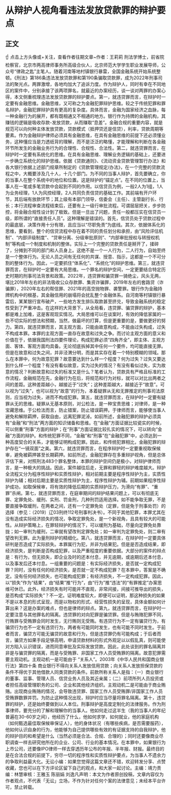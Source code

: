 # 从辩护人视角看违法发放贷款罪的辩护要点
## 正文
☝ 点击上方头像或+关注，查看作者往期文章~作者：王莉莉 刑法学博士，前省院检察官，北京市两高律师事务所高级合伙人，北京师范大学学生职业发展导师，公众号“律政之匙”主笔人。随着河南等地村镇银行暴雷，全国金融系统开始系统整顿。《刑法》第186条违法发放贷款罪和第190条骗取贷款罪，成为2022年刑事司法的聚光点。两罪激增，各地均加大了追诉力度。作为辩护人，同时有幸在不同地区的案件中，分别承接了该两项罪名，就最近的办案经历，谈一谈对两罪的办案心得，本文侧重梳理违法发放贷款罪的辩护要点。第一，就违贷罪而言，在辩护时一定要有金融思维。金融思维，又可称之为金融犯罪辩护思维。较之于传统犯罪和罪名辩护，金融犯罪辩护具有更高的复杂度。具体而言，金融为国家经济之血脉，每一种金融行为的展开，都有既相通又不相通的地方。银行作为持牌的金融机构，其赚钱的逻辑是吸收存款-发放贷款，从而赚取“息差”。金融合规的重要内容，就是规范可以向何种主体发放贷款，贷款模式（抵押贷还是信贷），利率，贷款周期等要素。作为金融辩护律师必须具有金融思维，在具有金融思维的前提下还必须懂业务，这种懂应当是力透纸背的理解，而不是泛泛的略懂，才能理解和判断在各金融环节所发生的金融业务行为的合理性、合规性、合法性。第二，就违贷罪而言，在辩护时一定要有系统化的思维。在具有金融思维、理解业务逻辑的基础上，还要进一步确立系统化的辩护思维。依据《贷款通则》、《流动资金贷款管理暂行办法》和各大银行依据上述部门规章所制定的《贷款管理规定/办法》，在一个完整的贷款流程之中，大概要涉及几十人，十几个部门。为不同的当事人辩护，首先要确立，你的当事人在整个系统中的地位和位置。这是辩护的“锚定点”。在不同的位置上，当事人在一笔或多笔贷款中会起到不同的作用。以信贷员为例，一般2人为1组，1人为业务经理，1人为风控经理，2人共同负责信贷的基础工作。其前端有开户环节，其后端有放款环节；其上级有本部门领导，信委会（主任）、主管副行长、行长；本行流程审查流程结束后，还要有上一级行审批流程。可谓层层把关，步步防控，将金融合规性设计到了极致。但是一旦出了问题，责任一般都压实在信贷员一级，即所谓的“直接责任人员”。这种理解是错误的。首先，信贷员处于贷款过程中的最底层，决策作用十分有限，且应当以“尽职免责”为底线。其次，依据体系化的思维，要看到，整个的信贷流程中存在着不同的责任划分和承担，由“风险评估机制”、“内部评级制度”、“贷审分离、分级审批原则”、“内部审批授权与转授权机制”等构成一个制度和机制的整体。实际上一个完整的贷款责任是掰开了，揉碎了，分摊到不同的部门和人员身上。这绝不是一个一人行为，二人行为，自始至终是一个整体行为。无论人员之间有无任何的共谋、授意、指示，这都是一个不可分割的整体行为。因此，一定要抓住“体系化”、“系统化”的辩护思维。第三，就违贷罪而言，在辩护时一定要有大局思维。一个罪名的辩护空间，一定更要结合特定历史时期的刑事司法背景和政策。2022年，违贷罪和骗贷罪一骑绝尘，风头无两，堪比2018年左右的非法吸收公众存款罪、集资诈骗罪，2019年左右的套路贷（诈骗罪），2020年左右的帮信罪、2021年的高空抛物罪、袭警罪。银行作为金融持牌机构中的根基，其金融信用的崩塌将会扰乱整个金融体系。自河南等村镇银行暴雷后，某某银行宣布破产，一些地方发生排队取款甚至挤兑，导致金融系统的稳定性受到了严重冲击。在这样的大背景下，从全局看，违贷罪、骗贷罪的辩护，基本都是难上加难，这是客观现实情况。大局思维可以在谈案时，有效的降低家属的一些不切实际的想法和预期，当然，做最坏的打算，但是更重要的是，要做更好的努力。第四，就违贷罪而言，其主观方面，只能由故意构成，不能由过失构成，过失不构成本罪。本罪的主观方面一直存在故意和过失之争。而讨论主观方面的意义和价值在于，依据我国刑法四要件理论，构成犯罪必须“四角齐全”，即主体、主观方面、客体、客观方面均具备。无论彻底拆掉其中任何一个要件，均可能直接无罪。但是在故意和过失之间，并非泾渭分明，而是其实存在着一个特别模糊的领域。那么在本罪中，何为故意犯罪？故意要达到什么样一个程度？何为过失？过失又要达到什么样一个程度？有没有看似故意，实为过失的情况？有没有看似过失，实为故意的情况？判断故意和过失的标准又是什么？笔者认为，贷款具有严格且标准的工作流程，金融规范在先，金融行为在后，将规范和行为对标，就可以对比出两者之间的差距。这种差距越小，越接近于“过失”；这种差距越大，越接近于“故意”。可以视为“过失”，也可以视为“故意”的行为，本着疑罪从无和无罪推定的刑事司法原则，应当视为过失，进而不构成犯罪。第五，就违贷罪而言，在辩护时一定要有疑罪从无的思维。疑罪从无基本原则，对公检法，是一种宝贵思维；对律师，是一种宝藏思维。于公检法而言，防止错案，防止错误羁押。于律师而言，能够使当事人避免和解除羁押，获取自由，远离犯罪泥淖。如前所述，金融犯罪的辩护必须具有“金融”和“刑法”两方面的知识储备和思维。在“金融”方面证据比较瓷实的时候，可以侧重“刑事”方面的辩护；在“刑事”方面证据比较扎实的情况下，可以转向“金融”方面的辩护。和传统犯罪不同，“金融”和“刑事”在“金融犯罪”中，必须达到一种高度契合的关系，才能够证明构成犯罪。因此，和传统犯罪相比，金融犯罪的辩护存在“一镜双面”之美。第六，就违贷罪而言，在程序辩护时一定要重视取保候审，避免被羁押甚至长期羁押。如前所述，金融犯罪存在多重辩护视角，但是总体评估下来，对照刑法483个罪名整体，本罪的辩护空间仍是极小，对辩护律师而言，是一种极大的挑战。因此，案件越往后走，无罪和罪轻的辩护难度越大。辩护全流程又分为程序性辩护和实质性辩护，相对前期主要是程序性辩护为主，实质性辩护为辅；相对后期主要是实质性辩护为主，程序性辩护为辅。前期如果程序性辩护成功，如取保候审，将有效的降低后期的实质辩护压力，为滑向“有罪”、“重罪”杀闸。第七，就违贷罪而言，在庭审期间的辩护结果问题上，可以有彻底无罪、定罪免处、缓刑、实刑、罚金刑，几种刑罚适用选择。如不能争取无罪，不是要直接争取缓刑，在两者之间，还有一个定罪免处（定罪，但是免于刑事处罚）的选择（参见：（2019）辽03刑终112号刑事判决书）。不同于其他犯罪，本罪尤其在没有造成实际经济损失的情况，争取定罪免处，是一个新视角，且具有较大的可能性。从辩护策略上，在罪轻辩护的情况下，可以缓刑为基础，尽量向定罪免处靠拢；如一审判为缓刑，二审就有望改判定罪免处；如一审判为定罪免处，则二审有望改判无罪。此为量刑辩护的精细化。第八，就违贷罪而言，在辩护时一定要具体研判是否造成了实际损失。本罪属行为犯，并非为结果犯。但是是否造成结果，即经济损失，是判断是否构成犯罪，以及严重程度的重要依据。大部分的案件的辩点是：有行为，但无损失，即企业及时的还本付息，并无逾期，或逾期后还本付息，以及事发后还本付息。一组重要的问题是：有实际经济损失，是否就一定构成犯罪？同时，没有任何的经济损失，是否就一定不构成犯罪？在本罪中，答案是不确定。没有任何经济损失，也可能构成犯罪；有经济损失，不一定构成犯罪。因此，以“损失”作为“结果”，由“结果”推“行为”，由“行为”推“违法”的“有罪推定”办案思维可休已。此外，经济损失有时可能并不直观，非常间接，间接可推导出的损失，是否构成“实际损失”？不一定。证明难度较大，即便可以证明，那这种损失的如果不是以本息的形式呈现，而是以物权的形式、经营性损失的呈现，具体金额如何计算出来？这是办案的难点，但也是律师的辩点。第九，就违贷罪而言，在辩护时一定要注意与其他罪名的隔离。违贷罪的对向犯罪是骗贷罪。但是与贿赂犯罪不同，行贿罪与受贿罪会同时发生，无行贿则无受贿。有违贷行为不一定有骗贷行为，有骗贷行为也不一定有违贷行为，两者有可能同时发生，也有可能不同时发生。于前者而言，骗贷方可能无骗贷的故意和行为，但是违贷罪仍有可能构成；于后者而言，骗贷方如果手段足够高明，申请贷款材料的形式外观足以以假乱真，则可能使对方陷入认识错误，进而同意审批及实际发放贷款。因此，此处谈到的罪名隔离并非是与骗贷罪的隔离，而是与受贿罪、非国家工作人员受贿罪的隔离。故意犯罪需要主观动机。主观动机一是可能由于 “关系人”。2003年《中华人民共和国商业银行法》第四十条 商业银行不得向关系人发放信用贷款；向关系人发放担保贷款的条件不得优于其他借款人同类贷款的条件。前款所称关系人是指：（一）商业银行的董事、监事、管理人员、信贷业务人员及其近亲属；（二）前项所列人员投资或者担任高级管理职务的公司、企业和其他经济组织。主观动机二是可能由于商业贿赂。出现商业贿赂的情况，会导致违贷罪、国家工作人员受贿罪/非国家工作人员受贿罪数罪并罚。为防止这种情况出现，辩护时应当尽量将罪名隔离。第十，违贷罪的辩护，还是始终要做到以人本位。刑事辩护是高度定制化的法律服务。作为刑事律师，要充分的了解和理解你的当事人。他如何走过这半生（我的当事人的年纪普遍在30-60岁之间），他经历了什么，他如何求学，如何就业，他的家庭机构（如何甄选最佳取保候审保证人），他的身体状况（有哪些疾病，是否需要服药），他如何认识自身的行为，他能够为自己提供哪些有效的有证据支持的自我辩护，他的辩护目的和希望是什么（当然必须是合法、合规、合理的）；同时还要像商业尽职调查一样去研究他所在的企业、公司、行业的基本情况。在本罪中，如果银行为上市公司，还要像IPO律师一样去穿透历年公布的年报、半年报、财报。最终目的是在合法合规的前提下，穷尽一切的程序性和实质性辩护要点，为当事人不遗余力的争取利益最大化。无讼小编：如果您觉得这篇文章还不错，欢迎转发分享、点赞收藏，您也可以在下方评论区留下自己的观点，和大家一起讨论。主编：靖力责编：林慧审核：王雅玉 陈丽娟 刘逸凡声明：本文为作者原创投稿，文章内容仅为作者观点，不代表「无讼」立场，不作为针对任何个案的法律意见；未经本平台许可，禁止转载。